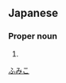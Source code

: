 ==Japanese==
{{ja-kanjitab|富|美|子}}

===Proper noun===
{{ja-pos|proper|ふみこ}}

# {{given name|female|lang=ja|sort=ふみこ}}
[[Category:Japanese female given names|ふみこ]]